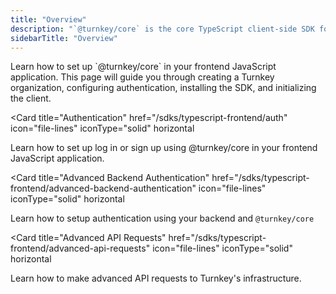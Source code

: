 ```yaml
---
title: "Overview"
description: "`@turnkey/core` is the core TypeScript client-side SDK for Turnkey's Embedded Wallets. It provides a set of functions and utilities to interact with Turnkey's APIs, a powerful session management system, built-in stampers, and a raw HTTP client for advanced use cases. This SDK is designed to be used as a foundation for building Turnkey's Embedded Wallets in various frontend frameworks, including React, React-native (alpha), Angular, Vue, and Svelte. If you're using React, please consider using the [`@turnkey/react-wallet-kit`](/sdks/react/) for a more tailored experience."
sidebarTitle: "Overview"
---
```


<CardGroup>
  <Card
    title="Getting Started"
    href="/sdks/react/getting-started"
    icon="file-lines"
    iconType="solid"
    horizontal
  >
    Learn how to set up `@turnkey/core` in your frontend JavaScript application. This page will guide you through creating a Turnkey organization, configuring authentication, installing the SDK, and initializing the client.
  </Card>

<Card
  title="Authentication"
  href="/sdks/typescript-frontend/auth"
  icon="file-lines"
  iconType="solid"
  horizontal
>
  Learn how to set up log in or sign up using @turnkey/core in your frontend
  JavaScript application.
</Card>

<Card
  title="Advanced Backend Authentication"
  href="/sdks/typescript-frontend/advanced-backend-authentication"
  icon="file-lines"
  iconType="solid"
  horizontal
>
  Learn how to setup authentication using your backend and `@turnkey/core`
</Card>

<Card
  title="Advanced API Requests"
  href="/sdks/typescript-frontend/advanced-api-requests"
  icon="file-lines"
  iconType="solid"
  horizontal
>
  Learn how to make advanced API requests to Turnkey's infrastructure.
</Card>

</CardGroup>
